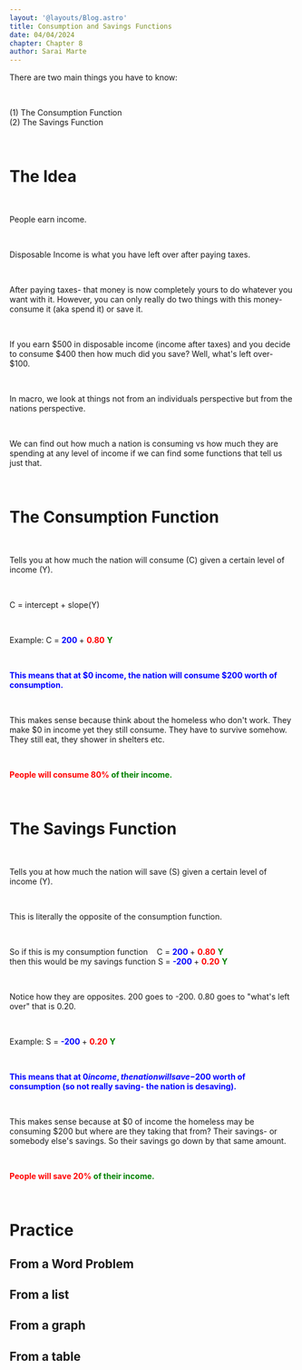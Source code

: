 ```yaml
---
layout: '@layouts/Blog.astro'
title: Consumption and Savings Functions 
date: 04/04/2024
chapter: Chapter 8
author: Sarai Marte
---
```


<span style= "font-family: var(--primaryFont);">

There are two main things you have to know: 

&nbsp;&nbsp;&nbsp;&nbsp;

<li style="list-style:none">(1) The Consumption Function</li>
<li style="list-style:none">(2) The Savings Function </li>

&nbsp;&nbsp;&nbsp;&nbsp;

# The Idea

&nbsp;&nbsp;&nbsp;&nbsp;

People earn income.

&nbsp;&nbsp;&nbsp;&nbsp;

Disposable Income is what you have left over after paying taxes.

&nbsp;&nbsp;&nbsp;&nbsp;

After paying taxes- that money is now completely yours to do whatever you want with it. However, you can only  really do two things with this money- consume it (aka spend it) or save it.

&nbsp;&nbsp;&nbsp;&nbsp;

If you earn $500 in disposable income (income after taxes) and you decide to consume $400 then how much did you save? Well, what's left over- $100.

&nbsp;&nbsp;&nbsp;&nbsp;

In macro, we look at things not from an individuals perspective but from the nations perspective. 

&nbsp;&nbsp;&nbsp;&nbsp;

We can find out how much a nation is consuming vs how much they are spending at any level of income if we can find some functions that tell us just that.

&nbsp;&nbsp;&nbsp;&nbsp;

# The Consumption Function

&nbsp;&nbsp;&nbsp;&nbsp;

Tells you at how much the nation will consume (C) given a certain level of income (Y).

&nbsp;&nbsp;&nbsp;&nbsp;

C = intercept + slope(Y)

&nbsp;&nbsp;&nbsp;&nbsp;

Example: 
C = <span style = "color:blue"> <b> 200 </b> </span> + <span style = "color:red"><b>0.80</b></span> <span style = "color:green"> <b>Y</b> </span>

&nbsp;&nbsp;&nbsp;&nbsp;

**<span style = "color:blue">This means that at $0 income, the nation will consume $200 worth of consumption. </span>**

&nbsp;&nbsp;&nbsp;&nbsp;

This makes sense because think about the homeless who don't work. They make $0 in income yet they still consume. They have to survive somehow. They still eat, they shower in shelters etc.

&nbsp;&nbsp;&nbsp;&nbsp;

**<span style = "color:red"> People will consume 80% </span> <span style = "color:green"> of their income. </span>**

&nbsp;&nbsp;&nbsp;&nbsp;

# The Savings Function

&nbsp;&nbsp;&nbsp;&nbsp;

Tells you at how much the nation will save (S) given a certain level of income (Y).

&nbsp;&nbsp;&nbsp;&nbsp;

This is literally the opposite of the consumption function. 

&nbsp;&nbsp;&nbsp;&nbsp;

So if this is my consumption function &nbsp;&nbsp; C = <span style = "color:blue"> <b> 200 </b> </span> + <span style = "color:red"><b>0.80</b></span> <span style = "color:green"> <b>Y</b> </span>  
then this would be my savings function S = <span style = "color:blue"> <b> -200 </b> </span> + <span style = "color:red"><b>0.20</b></span> <span style = "color:green"> <b>Y</b> </span>  

&nbsp;&nbsp;&nbsp;&nbsp;

Notice how they are opposites. 200 goes to -200. 0.80 goes to "what's left over" that is 0.20.

&nbsp;&nbsp;&nbsp;&nbsp;

Example: 
S = <span style = "color:blue"> <b> -200 </b> </span> + <span style = "color:red"><b>0.20</b></span> <span style = "color:green"> <b>Y</b> </span>

&nbsp;&nbsp;&nbsp;&nbsp;

**<span style = "color:blue">This means that at $0 income, the nation will save -$200 worth of consumption (so not really saving- the nation is desaving).</span>**

&nbsp;&nbsp;&nbsp;&nbsp;

This makes sense because at $0 of income the homeless may be consuming $200 but where are they taking that from? Their savings- or somebody else's savings. So their savings go down by that same amount.

&nbsp;&nbsp;&nbsp;&nbsp;

**<span style = "color:red"> People will save 20% </span> <span style = "color:green"> of their income. </span>**

&nbsp;&nbsp;&nbsp;&nbsp;

# Practice 

## From a Word Problem

## From a list

## From a graph

## From a table


</span>
